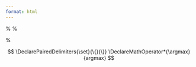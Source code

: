 ```yaml
---
format: html
---
```


::: {.hidden}

%\newcommand*{\e}{\mathrm{e}}
%\renewcommand{\P}{\mathrm{P}}

%\newcommand{\bf}[1]{\boldsymbol{#1}}


\newcommand{\F}{\mathbb{F}}
\newcommand{\R}{\mathbb{R}}
\newcommand{\C}{\mathbb{C}}
\newcommand{\Q}{\mathbb{Q}}
\newcommand{\Z}{\mathbb{Z}}
\newcommand{\im}{\operatorname{im}}
\newcommand{\rank}{\operatorname{rank}}



\def\Xint#1{\mathchoice
   {\XXint\displaystyle\textstyle{#1}}%
   {\XXint\textstyle\scriptstyle{#1}}%
   {\XXint\scriptstyle\scriptscriptstyle{#1}}%
   {\XXint\scriptscriptstyle\scriptscriptstyle{#1}}%
   \!\int}
\def\XXint#1#2#3{{\setbox0=\hbox{$#1{#2#3}{\int}$}
     \vcenter{\hbox{$#2#3$}}\kern-.5\wd0}}
\def\ddashint{\Xint=}
\def\dashint{\Xint-}


$$
\DeclarePairedDelimiters{\set}{\{}{\}}
\DeclareMathOperator*{\argmax}{argmax}
$$


:::